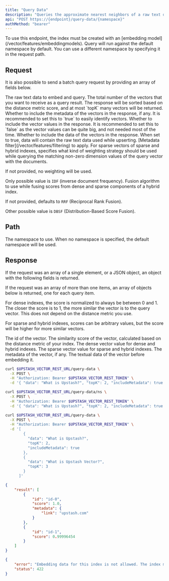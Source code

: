 ```yaml
---
title: "Query Data"
description: "Queries the approximate nearest neighbors of a raw text data after embedding it."
api: "POST https://{endpoint}/query-data/{namespace}"
authMethod: "bearer"
---
```


<Warning>
  To use this endpoint, the index must be created with an [embedding model](/vector/features/embeddingmodels).
</Warning>

<Tip>
  Query will run against the default namespace by default.
  You can use a different namespace by specifying it in the request path.
</Tip>

## Request

It is also possible to send a batch query request by providing an array
of fields below.

<ParamField body="data" name="data" type="string" required>
  The raw text data to embed and query.
</ParamField>
<ParamField body="topK" type="number" required default="10">
  The total number of the vectors that you want to receive as a query
  result. The response will be sorted based on the distance metric score,
  and at most `topK` many vectors will be returned.
</ParamField>
<ParamField body="includeMetadata" type="boolean" default="false">
  Whether to include the metadata of the vectors in the response, if any.
  It is recommended to set this to `true` to easily identify vectors.
</ParamField>
<ParamField body="includeVectors" type="boolean" default="false">
  Whether to include the vector values in the response.
  It is recommended to set this to `false` as the vector values can be
  quite big, and not needed most of the time.
</ParamField>
<ParamField body="includeData" type="boolean" default="false">
  Whether to include the data of the vectors in the response.
  When set to true, data will contain the raw text data used
  while upserting.
</ParamField>
<ParamField body="filter" type="string" default="">
  [Metadata filter](/vector/features/filtering) to apply.
</ParamField>
<ParamField body="weightingStrategy" type="string">
  For sparse vectors of sparse and hybrid indexes, specifies what kind of
  weighting strategy should be used while querying the matching non-zero
  dimension values of the query vector with the documents.

  If not provided, no weighting will be used.

  Only possible value is `IDF` (inverse document frequency).
</ParamField>
<ParamField body="fusionAlgorithm" type="string">
  Fusion algorithm to use while fusing scores
  from dense and sparse components of a hybrid index.

  If not provided, defaults to `RRF` (Reciprocal Rank Fusion).

  Other possible value is `DBSF` (Distribution-Based Score Fusion).
</ParamField>

## Path

<ParamField path="namespace" type="string" default="">
  The namespace to use.
  When no namespace is specified, the default namespace will be used.
</ParamField>

## Response

If the request was an array of a single element, or a JSON object,
an object with the following fields is returned.

If the request was an array of more than one items, an array of
objects below is returned, one for each query item.

<Note>
  For dense indexes, the score is normalized to always be between 0 and 1.
  The closer the score is to 1, the more similar the vector is to the query vector.
  This does not depend on the distance metric you use.

  For sparse and hybrid indexes, scores can be arbitrary values, but the score
  will be higher for more similar vectors.
</Note>

<ResponseField name="Scores" type="Object[]">
  <Expandable defaultOpen="true">
    <ResponseField name="id" type="string" required>
      The id of the vector.
    </ResponseField>
    <ResponseField name="score" type="number" required>
      The similarity score of the vector, calculated based on the distance metric of your index.
    </ResponseField>
    <ResponseField name="vector" type="number[]">
      The dense vector value for dense and hybrid indexes.
    </ResponseField>
    <ResponseField name="sparseVector" type="Object[]">
      The sparse vector value for sparse and hybrid indexes.
    </ResponseField>
    <ResponseField name="metadata" type="Object">
      The metadata of the vector, if any.
    </ResponseField>
    <ResponseField name="data" type="string">
      The textual data of the vector before embedding it.
    </ResponseField>
  </Expandable>
</ResponseField>

<RequestExample>

```sh curl
curl $UPSTASH_VECTOR_REST_URL/query-data \
  -X POST \
  -H "Authorization: Bearer $UPSTASH_VECTOR_REST_TOKEN" \
  -d '{ "data": "What is Upstash?", "topK": 2, "includeMetadata": true }'
```

```sh curl (Namespace)
curl $UPSTASH_VECTOR_REST_URL/query-data/ns \
  -X POST \
  -H "Authorization: Bearer $UPSTASH_VECTOR_REST_TOKEN" \
  -d '{ "data": "What is Upstash?", "topK": 2, "includeMetadata": true }'
```

```sh curl (Batch Query)
curl $UPSTASH_VECTOR_REST_URL/query-data \
  -X POST \
  -H "Authorization: Bearer $UPSTASH_VECTOR_REST_TOKEN" \
  -d '[
        {
          "data": "What is Upstash?",
          "topK": 2,
          "includeMetadata": true
        },
        {
          "data": "What is Upstash Vector?",
          "topK": 3
        }
      ]'
```

</RequestExample>

<ResponseExample>

```json 200 OK
{
    "result": [
        {
            "id": "id-0",
            "score": 1.0,
            "metadata": {
                "link": "upstash.com"
            }
        },
        {
            "id": "id-1",
            "score": 0.99996454
        }
    ]
}
```

```json 422 Unprocessable Entity
{
    "error": "Embedding data for this index is not allowed. The index must be created with an embedding model to use it.",
    "status": 422
}
```

</ResponseExample>
